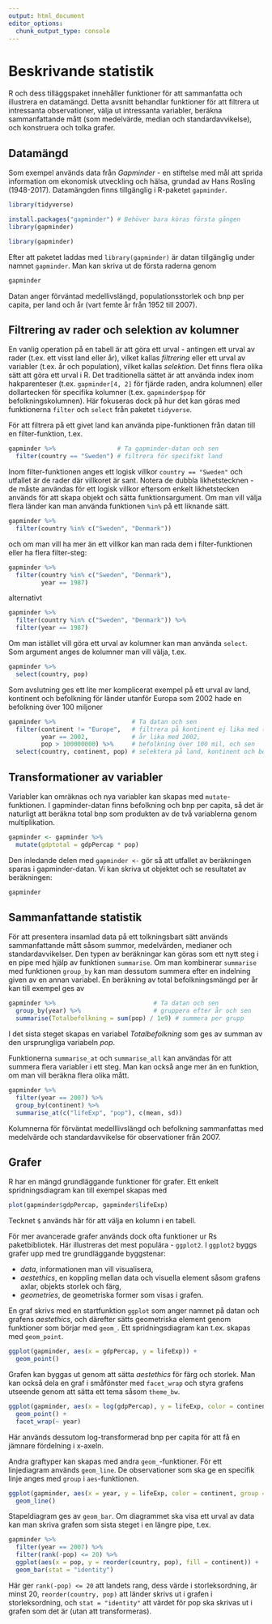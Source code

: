 ```yaml
---
output: html_document
editor_options: 
  chunk_output_type: console
---
```

# Beskrivande statistik

R och dess tilläggspaket innehåller funktioner för att sammanfatta och illustrera en datamängd. Detta avsnitt behandlar funktioner för att filtrera ut intressanta observationer, välja ut intressanta variabler, beräkna sammanfattande mått (som medelvärde, median och standardavvikelse), och konstruera och tolka grafer.

## Datamängd

Som exempel används data från *Gapminder* - en stiftelse med mål att sprida information om ekonomisk utveckling och hälsa, grundad av Hans Rosling (1948-2017). Datamängden finns tillgänglig i R-paketet `gapminder`.

```r
library(tidyverse)
```

```r
install.packages("gapminder") # Behöver bara köras första gången
library(gapminder)
```

```r
library(gapminder)
```

Efter att paketet laddas med `library(gapminder)` är datan tillgänglig under namnet `gapminder`. Man kan skriva ut de första raderna genom 

```r
gapminder
```

Datan anger förväntad medellivslängd, populationsstorlek och bnp per capita, per land och år (vart femte år från 1952 till 2007).

## Filtrering av rader och selektion av kolumner

En vanlig operation på en tabell är att göra ett urval - antingen ett urval av rader (t.ex. ett visst land eller år), vilket kallas *filtrering* eller ett urval av variabler (t.ex. år och population), vilket kallas *selektion*.
Det finns flera olika sätt att göra ett urval i R. 
Det traditionella sättet är att använda index inom hakparenteser (t.ex. `gapminder[4, 2]` för fjärde raden, andra kolumnen) eller dollartecken för specifika kolumner (t.ex. `gapminder$pop` för befolkningskolumnen).
Här fokuseras dock på hur det kan göras med funktionerna `filter` och `select` från paketet `tidyverse`.

För att filtrera på ett givet land kan använda pipe-funktionen från datan till en filter-funktion, t.ex.

```r
gapminder %>%                 # Ta gapminder-datan och sen
  filter(country == "Sweden") # filtrera för specifikt land
```

Inom filter-funktionen anges ett logisk villkor `country == "Sweden"` och utfallet är de rader där villkoret är sant. Notera de dubbla likhetstecknen - de måste användas för ett logisk villkor eftersom enkelt likhetstecken används för att skapa objekt och sätta funktionsargument. Om man vill välja flera länder kan man använda funktionen `%in%` på ett liknande sätt.

```r
gapminder %>% 
  filter(country %in% c("Sweden", "Denmark"))
```

och om man vill ha mer än ett villkor kan man rada dem i filter-funktionen eller ha flera filter-steg:

```r
gapminder %>% 
  filter(country %in% c("Sweden", "Denmark"),
         year == 1987)
```

alternativt

```r
gapminder %>% 
  filter(country %in% c("Sweden", "Denmark")) %>% 
  filter(year == 1987)
```

Om man istället vill göra ett urval av kolumner kan man använda `select`. Som argument anges de kolumner man vill välja, t.ex.

```r
gapminder %>% 
  select(country, pop)
```

Som avslutning ges ett lite mer komplicerat exempel på ett urval av land, kontinent och befolkning för länder utanför Europa som 2002 hade en befolkning över 100 miljoner

```r
gapminder %>%                     # Ta datan och sen
  filter(continent != "Europe",   # filtrera på kontinent ej lika med (!=) Europa,
         year == 2002,            # år lika med 2002,
         pop > 100000000) %>%     # befolkning över 100 mil, och sen
  select(country, continent, pop) # selektera på land, kontinent och befolkning
```

## Transformationer av variabler

Variabler kan omräknas och nya variabler kan skapas med `mutate`-funktionen. I gapminder-datan finns befolkning och bnp per capita, så det är naturligt att beräkna total bnp som produkten av de två variablerna genom multiplikation.

```r
gapminder <- gapminder %>% 
  mutate(gdptotal = gdpPercap * pop)
```

Den inledande delen med `gapminder <-` gör så att utfallet av beräkningen sparas i gapminder-datan.
Vi kan skriva ut objektet och se resultatet av beräkningen:

```r
gapminder
```

## Sammanfattande statistik

För att presentera insamlad data på ett tolkningsbart sätt används sammanfattande mått såsom summor, medelvärden, medianer och standardavvikelser. 
Den typen av beräkningar kan göras som ett nytt steg i en pipe med hjälp av funktionen `summarise`. Om man kombinerar `summarise` med funktionen `group_by` kan man dessutom summera efter en indelning given av en annan variabel. En beräkning av total befolkningsmängd per år kan till exempel ges av

```r
gapminder %>%                           # Ta datan och sen
  group_by(year) %>%                    # gruppera efter år och sen
  summarise(Totalbefolkning = sum(pop) / 1e9) # summera per grupp
```

I det sista steget skapas en variabel *Totalbefolkning* som ges av summan av den ursprungliga variabeln *pop*.

Funktionerna `summarise_at` och `summarise_all` kan användas för att summera flera variabler i ett steg. Man kan också ange mer än en funktion, om man vill beräkna flera olika mått.

```r
gapminder %>% 
  filter(year == 2007) %>% 
  group_by(continent) %>% 
  summarise_at(c("lifeExp", "pop"), c(mean, sd))
```

Kolumnerna för förväntat medelllivslängd och befolkning sammanfattas med medelvärde och standardavvikelse för observationer från 2007. 

## Grafer

R har en mängd grundläggande funktioner för grafer. Ett enkelt spridningsdiagram kan till exempel skapas med

```r
plot(gapminder$gdpPercap, gapminder$lifeExp)
```

Tecknet `$` används här för att välja en kolumn i en tabell.

För mer avancerade grafer används dock ofta funktioner ur Rs paketbibliotek. Här illustreras det mest populära - `ggplot2`. I `ggplot2` byggs grafer upp med tre grundläggande byggstenar: 

- *data*, informationen man vill visualisera,
- *aestethics*, en koppling mellan data och visuella element såsom grafens axlar, objekts storlek och färg,
- *geometries*, de geometriska former som visas i grafen.

En graf skrivs med en startfunktion `ggplot` som anger namnet på datan och grafens *aestethics*, och därefter sätts geometriska element genom funktioner som börjar med `geom_`. Ett spridningsdiagram kan t.ex. skapas med `geom_point`.

```r
ggplot(gapminder, aes(x = gdpPercap, y = lifeExp)) +
  geom_point()
```

Grafen kan byggas ut genom att sätta *aestethics*  för färg och storlek. Man kan också dela en graf i småfönster med `facet_wrap` och styra grafens utseende genom att sätta ett tema såsom `theme_bw`.

```r
ggplot(gapminder, aes(x = log(gdpPercap), y = lifeExp, color = continent, size = pop)) +
  geom_point() +
  facet_wrap(~ year)
```

Här används dessutom log-transformerad bnp per capita för att få en jämnare fördelning i x-axeln.

Andra graftyper kan skapas med andra `geom_`-funktioner. För ett linjediagram används `geom_line`. De observationer som ska ge en specifik linje anges med `group` i `aes`-funktionen. 

```r
ggplot(gapminder, aes(x = year, y = lifeExp, color = continent, group = country)) +
  geom_line()
```

Stapeldiagram ges av `geom_bar`. Om diagrammet ska visa ett urval av data kan man skriva grafen som sista steget i en längre pipe, t.ex.

```r
gapminder %>% 
  filter(year == 2007) %>% 
  filter(rank(-pop) <= 20) %>% 
  ggplot(aes(x = pop, y = reorder(country, pop), fill = continent)) +
  geom_bar(stat = "identity")
```

Här ger `rank(-pop) <= 20` att landets rang, dess värde i storleksordning, är minst 20, `reorder(country, pop)` att länder skrivs ut i grafen i storleksordning, och `stat = "identity"` att värdet för pop ska skrivas ut i grafen som det är (utan att transformeras).
